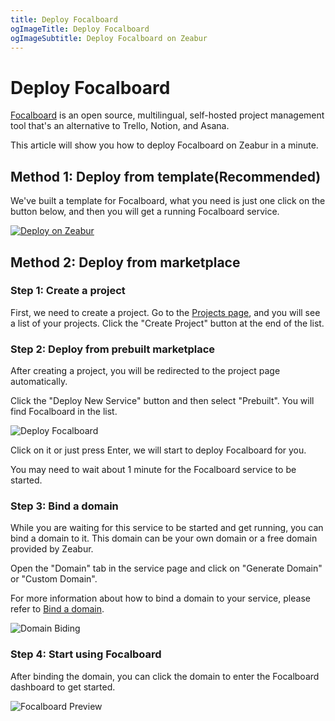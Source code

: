 ```yaml
---
title: Deploy Focalboard
ogImageTitle: Deploy Focalboard
ogImageSubtitle: Deploy Focalboard on Zeabur
---
```



<WorkingInProgress />

# Deploy Focalboard

[Focalboard](https://www.focalboard.com/) is an open source, multilingual, self-hosted project management tool that's an alternative to Trello, Notion, and Asana.

This article will show you how to deploy Focalboard on Zeabur in a minute.

## Method 1: Deploy from template(Recommended)

We've built a template for Focalboard, what you need is just one click on the button below, and then you will get a running Focalboard service.

[![Deploy on Zeabur](https://zeabur.com/button.svg)](https://zeabur.com/templates/SU7RTR)

## Method 2: Deploy from marketplace

### Step 1: Create a project

First, we need to create a project. Go to the [Projects page](https://dash.zeabur.com/projects), and you will see a list of your projects.
Click the "Create Project" button at the end of the list.

### Step 2: Deploy from prebuilt marketplace

After creating a project, you will be redirected to the project page automatically.

Click the "Deploy New Service" button and then select "Prebuilt". You will find Focalboard in the list.

![Deploy Focalboard](/marketplace/focalboard/deploy.png)

Click on it or just press Enter, we will start to deploy Focalboard for you.

<Callout>
    You may need to wait about 1 minute for the Focalboard service to be started.
</Callout>

### Step 3: Bind a domain

While you are waiting for this service to be started and get running, you can bind a domain to it.
This domain can be your own domain or a free domain provided by Zeabur.

Open the "Domain" tab in the service page and click on "Generate Domain" or "Custom Domain".

For more information about how to bind a domain to your service, please refer to [Bind a domain](/deploy/domain-binding).

![Domain Biding](/marketplace/focalboard/domain.png)

### Step 4: Start using Focalboard

After binding the domain, you can click the domain to enter the Focalboard dashboard to get started.

![Focalboard Preview](/marketplace/focalboard/focalboard.png)
